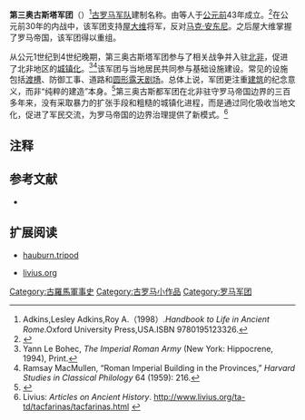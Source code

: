 {{Infobox military unit
|unit_name=第三奥古斯塔军团
|image=[[File:Roman_Empire_125_general_map-zh.png|300px]]
|caption=125年罗马帝国形势图
|dates=公元前43年至4世纪后期 
|country= [[罗马共和国|罗马共和国]]和[[罗马帝国|罗马帝国]]
|type= [[罗马军团|罗马军团]] 
|role= [[步兵|步兵]]突击
|size= 5000人-6000人
|garrison= {{tsl|en|Lambaesis|拉百瑟斯}}（128年至4世纪初期）
|ceremonial_chief=
|nickname= 
|patron=
|motto=
|colors=
|march=
|mascot=
|battles=
|notable_commanders=[[马克西米努斯·色雷克斯|马克西米努斯·色雷克斯]]等
|anniversaries=
}}

'''第三奥古斯塔军团'''（{{lang-en|Legio III Augusta}}）<ref>Adkins,Lesley Adkins,Roy A.（1998）.''Handbook to Life in Ancient Rome''.Oxford University Press,USA.ISBN 9780195123326.</ref>[[古罗马|古罗马]][[军队|军队]]建制名称。由{{tsl|en|Gaius Vibius Pansa Caetronianus|盖乌斯·维比乌斯·潘撒·凯特洛尼亚努斯}}等人于[[公元前|公元前]]43年成立。<ref>{{Cite web |url=http://www.livius.org/le-lh/legio/iii_augusta.html |title=livius.org |accessdate=2014-05-12 |archive-date=2014-11-08 |archive-url=https://web.archive.org/web/20141108153302/http://www.livius.org/le-lh/legio/iii_augusta.html |dead-url=no }}</ref>在公元前30年的内战中，该军团支持[[屋大维|屋大维]]将军，反对[[马克·安东尼|马克·安东尼]]。之后屋大维掌握了罗马帝国，该军团得以重组。

从公元1世纪到4世纪晚期，第三奥古斯塔军团参与了相关战争并入驻[[北非|北非]]，促进了北非地区的[[城镇化|城镇化]]。<ref name="Yahan Le Bohec">Yann Le Bohec, ''The Imperial Roman Army'' (New York: Hippocrene, 1994), Print.</ref><ref name="Ramsay MacMullen">Ramsay MacMullen, “Roman Imperial Building in the Provinces,” ''Harvard Studies in Classical Philology'' 64 (1959): 216.</ref>该军团与当地居民共同参与基础设施建设。常见的设施包括[[渡槽|渡槽]]、防御工事、道路和[[圆形剧场|圆形露天剧场]]。总体上说，军团更注重[[建筑|建筑]]的纪念意义，而非“纯粹的建造”本身。<ref>{{harvp|MacMullen|1959|p=216}}</ref>第三奥古斯都军团在北非驻守罗马帝国边界的三百多年来，没有采取暴力的扩张手段和粗糙的城镇化进程，而是通过同化吸收当地文化，促进了军民交流，为罗马帝国的边界治理提供了新模式。<ref>Livius: ''Articles on Ancient History''. http://www.livius.org/ta-td/tacfarinas/tacfarinas.html {{Wayback|url=http://www.livius.org/ta-td/tacfarinas/tacfarinas.html |date=20130831070514 }}</ref>

== 注释 ==
{{reflist}}

== 参考文献 ==
*{{cite journal |last=MacMullen |first=Ramsay |year=1959 |title=Roman Imperial building in the provinces |journal=Harvard Studies in Classical Philology |volume=64 |pages=207–235 |jstor=310942 |ref=harv}}

==扩展阅读==
*{{en}}[http://hauburn.tripod.com/LegIII.html hauburn.tripod] {{Wayback|url=http://hauburn.tripod.com/LegIII.html |date=20150416023707 }}
*{{en}}[http://www.livius.org/le-lh/legio/iii_augusta.html livius.org] {{Wayback|url=http://www.livius.org/le-lh/legio/iii_augusta.html |date=20141108153302 }}
{{Commons category|Legio III Augusta}}
{{模板:罗马军团}}

[[Category:古羅馬軍事史|Category:古羅馬軍事史]]
[[Category:古罗马小作品|Category:古罗马小作品]]
[[Category:罗马军团|Category:罗马军团]]
